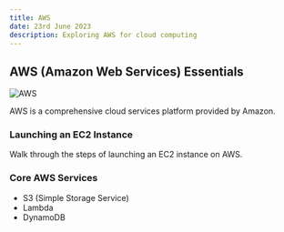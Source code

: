 ```yaml
---
title: AWS 
date: 23rd June 2023
description: Exploring AWS for cloud computing
---
```


## AWS (Amazon Web Services) Essentials

![AWS](./imgdevops/aws.webp)

AWS is a comprehensive cloud services platform provided by Amazon.

### Launching an EC2 Instance

Walk through the steps of launching an EC2 instance on AWS.

### Core AWS Services

- S3 (Simple Storage Service)
- Lambda
- DynamoDB
